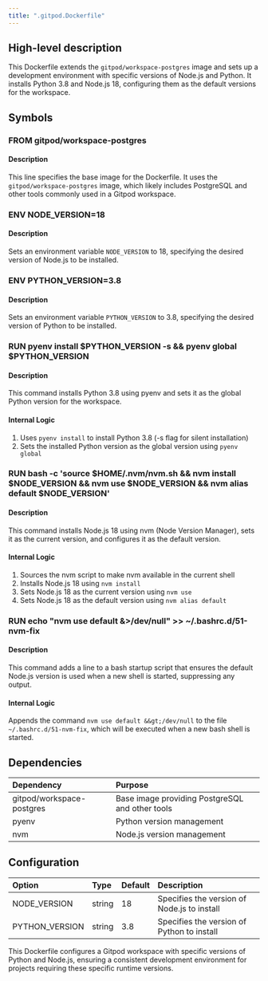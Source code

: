 ```yaml
---
title: ".gitpod.Dockerfile"
---
```


## High-level description
This Dockerfile extends the `gitpod/workspace-postgres` image and sets up a development environment with specific versions of Node.js and Python. It installs Python 3.8 and Node.js 18, configuring them as the default versions for the workspace.

## Symbols

### FROM gitpod/workspace-postgres
#### Description
This line specifies the base image for the Dockerfile. It uses the `gitpod/workspace-postgres` image, which likely includes PostgreSQL and other tools commonly used in a Gitpod workspace.

### ENV NODE_VERSION=18
#### Description
Sets an environment variable `NODE_VERSION` to 18, specifying the desired version of Node.js to be installed.

### ENV PYTHON_VERSION=3.8
#### Description
Sets an environment variable `PYTHON_VERSION` to 3.8, specifying the desired version of Python to be installed.

### RUN pyenv install $PYTHON_VERSION -s && pyenv global $PYTHON_VERSION
#### Description
This command installs Python 3.8 using pyenv and sets it as the global Python version for the workspace.

#### Internal Logic
1. Uses `pyenv install` to install Python 3.8 (-s flag for silent installation)
2. Sets the installed Python version as the global version using `pyenv global`

### RUN bash -c 'source $HOME/.nvm/nvm.sh && nvm install $NODE_VERSION && nvm use $NODE_VERSION && nvm alias default $NODE_VERSION'
#### Description
This command installs Node.js 18 using nvm (Node Version Manager), sets it as the current version, and configures it as the default version.

#### Internal Logic
1. Sources the nvm script to make nvm available in the current shell
2. Installs Node.js 18 using `nvm install`
3. Sets Node.js 18 as the current version using `nvm use`
4. Sets Node.js 18 as the default version using `nvm alias default`

### RUN echo "nvm use default &&gt;/dev/null" &gt;&gt; ~/.bashrc.d/51-nvm-fix
#### Description
This command adds a line to a bash startup script that ensures the default Node.js version is used when a new shell is started, suppressing any output.

#### Internal Logic
Appends the command `nvm use default &&gt;/dev/null` to the file `~/.bashrc.d/51-nvm-fix`, which will be executed when a new bash shell is started.

## Dependencies
| Dependency | Purpose |
|:-----------|:--------|
| gitpod/workspace-postgres | Base image providing PostgreSQL and other tools |
| pyenv | Python version management |
| nvm | Node.js version management |

## Configuration
| Option | Type | Default | Description |
|:-------|:-----|:--------|:------------|
| NODE_VERSION | string | 18 | Specifies the version of Node.js to install |
| PYTHON_VERSION | string | 3.8 | Specifies the version of Python to install |

This Dockerfile configures a Gitpod workspace with specific versions of Python and Node.js, ensuring a consistent development environment for projects requiring these specific runtime versions.